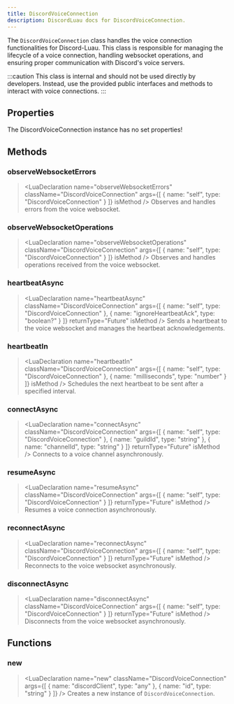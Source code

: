 ```yaml
---
title: DiscordVoiceConnection
description: DiscordLuau docs for DiscordVoiceConnection.
---
```

[//]: # (This file was automatically compiled through the Generator luau code under this repository)
[//]: # (if you want to edit the documentation of discord-luau, please write changes)
[//]: # (to the discord-luau repository itself, we extract the comments from discord-luau and translate)
[//]: # (them into markdown files that Nextra can interpret!)

[//]: # (----- DOCUMENT IMPORTS ----- )


[//]: # (----- DOCUMENT DESCRIPTION ----- )

The `DiscordVoiceConnection` class handles the voice connection functionalities for Discord-Luau. This class is responsible for managing the lifecycle of a voice connection, handling websocket operations, and ensuring proper communication with Discord's voice servers.

:::caution
This class is internal and should not be used directly by developers. Instead, use the provided public interfaces and methods to interact with voice connections.
:::

[//]: # (----- DOCUMENT PROPERTIES ----- )

## Properties

The DiscordVoiceConnection instance has no set properties!

[//]: # (----- DOCUMENT METHODS ----- )

## Methods

### observeWebsocketErrors

> <LuaDeclaration name="observeWebsocketErrors" className="DiscordVoiceConnection" args={[ { name: "self", type: "DiscordVoiceConnection" } ]} isMethod />
Observes and handles errors from the voice websocket.
### observeWebsocketOperations

> <LuaDeclaration name="observeWebsocketOperations" className="DiscordVoiceConnection" args={[ { name: "self", type: "DiscordVoiceConnection" } ]} isMethod />
Observes and handles operations received from the voice websocket.
### heartbeatAsync

> <LuaDeclaration name="heartbeatAsync" className="DiscordVoiceConnection" args={[ { name: "self", type: "DiscordVoiceConnection" }, { name: "ignoreHeartbeatAck", type: "boolean?" } ]} returnType="Future" isMethod />
Sends a heartbeat to the voice websocket and manages the heartbeat acknowledgements.
### heartbeatIn

> <LuaDeclaration name="heartbeatIn" className="DiscordVoiceConnection" args={[ { name: "self", type: "DiscordVoiceConnection" }, { name: "milliseconds", type: "number" } ]} isMethod />
Schedules the next heartbeat to be sent after a specified interval.
### connectAsync

> <LuaDeclaration name="connectAsync" className="DiscordVoiceConnection" args={[ { name: "self", type: "DiscordVoiceConnection" }, { name: "guildId", type: "string" }, { name: "channelId", type: "string" } ]} returnType="Future" isMethod />
Connects to a voice channel asynchronously.
### resumeAsync

> <LuaDeclaration name="resumeAsync" className="DiscordVoiceConnection" args={[ { name: "self", type: "DiscordVoiceConnection" } ]} returnType="Future" isMethod />
Resumes a voice connection asynchronously.
### reconnectAsync

> <LuaDeclaration name="reconnectAsync" className="DiscordVoiceConnection" args={[ { name: "self", type: "DiscordVoiceConnection" } ]} returnType="Future" isMethod />
Reconnects to the voice websocket asynchronously.
### disconnectAsync

> <LuaDeclaration name="disconnectAsync" className="DiscordVoiceConnection" args={[ { name: "self", type: "DiscordVoiceConnection" } ]} returnType="Future" isMethod />
Disconnects from the voice websocket asynchronously.

[//]: # (----- DOCUMENT FUNCTIONS ----- )

## Functions

### new

> <LuaDeclaration name="new" className="DiscordVoiceConnection" args={[ { name: "discordClient", type: "any" }, { name: "id", type: "string" } ]} />
Creates a new instance of `DiscordVoiceConnection`.

